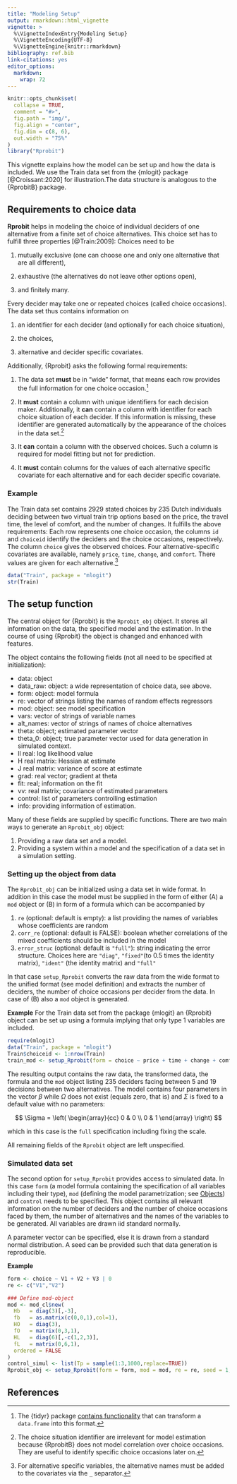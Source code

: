 ```yaml
---
title: "Modeling Setup"
output: rmarkdown::html_vignette
vignette: >
  %\VignetteIndexEntry{Modeling Setup}
  %\VignetteEncoding{UTF-8}
  %\VignetteEngine{knitr::rmarkdown}
bibliography: ref.bib
link-citations: yes
editor_options: 
  markdown: 
    wrap: 72
---
```


```r
knitr::opts_chunk$set(
  collapse = TRUE,
  comment = "#>",
  fig.path = "img/",
  fig.align = "center",
  fig.dim = c(8, 6), 
  out.width = "75%"
)
library("Rprobit")
```

This vignette explains how the model can be set up and how the data is
included. We use the Train data set from the {mlogit} package
[@Croissant:2020] for illustration.The data structure is analogous to
the {RprobitB} package.

## Requirements to choice data

**Rprobit** helps in modeling the choice of individual deciders of one
alternative from a finite set of choice alternatives. This choice set
has to fulfill three properties [@Train:2009]: Choices need to be

1.  mutually exclusive (one can choose one and only one alternative that
    are all different),

2.  exhaustive (the alternatives do not leave other options open),

3.  and finitely many.

Every decider may take one or repeated choices (called choice
occasions). The data set thus contains information on

1.  an identifier for each decider (and optionally for each choice
    situation),

2.  the choices,

3.  alternative and decider specific covariates.

Additionally, {Rprobit} asks the following formal requirements:

1.  The data set **must** be in "wide" format, that means each row
    provides the full information for one choice occasion.[^1]

2.  It **must** contain a column with unique identifiers for each
    decision maker. Additionally, it **can** contain a column with
    identifier for each choice situation of each decider. If this
    information is missing, these identifier are generated automatically
    by the appearance of the choices in the data set.[^2]

3.  It **can** contain a column with the observed choices. Such a column
    is required for model fitting but not for prediction.

4.  It **must** contain columns for the values of each alternative
    specific covariate for each alternative and for each decider
    specific covariate.

[^1]: The {tidyr} package [contains
    functionality](https://tidyr.tidyverse.org/articles/pivot.html) that
    can transform a `data.frame` into this format.

[^2]: The choice situation identifier are irrelevant for model
    estimation because {RprobitB} does not model correlation over choice
    occasions. They are useful to identify specific choice occasions
    later on.

### Example

The Train data set contains 2929 stated choices by 235 Dutch individuals
deciding between two virtual train trip options based on the price, the
travel time, the level of comfort, and the number of changes. It
fulfills the above requirements: Each row represents one choice
occasion, the columns `id` and `choiceid` identify the deciders and the
choice occasions, respectively. The column `choice` gives the observed
choices. Four alternative-specific covariates are available, namely
`price`, `time`, `change`, and `comfort`. There values are given for
each alternative.[^3]

[^3]: For alternative specific variables, the alternative names must be
    added to the covariates via the `_` separator.

```r
data("Train", package = "mlogit")
str(Train)
```

## The setup function

The central object for {Rprobit} is the `Rprobit_obj` object. It stores
all information on the data, the specified model and the estimation. In
the course of using {Rprobit} the object is changed and enhanced with
features.

The object contains the following fields (not all need to be specified
at initialization): 

- data: \code{\link{data}} object 
- data_raw: \code{\link{data_raw_cl}} object: a wide representation of choice data, see
above. 
- form: \code{\link{form}} object: model formula 
- re: vector of strings listing the names of random effects regressors 
- mod: \code{\link{mod_cl}} object: see model specification 
- vars: vector of strings of variable names 
- alt_names: vector of strings of names of choice alternatives 
- theta: \code{\link{theta}} object; estimated parameter vector 
- theta_0: \code{\link{theta}} object; true parameter vector used for data generation in simulated context. 
- ll real: log likelihood value 
- H real matrix: Hessian at estimate 
- J real matrix: variance of score at estimate 
- grad: real vector; gradient at theta 
- fit: real; information on the fit
- vv: real matrix; covariance of estimated parameters 
- control: list of parameters controlling estimation 
- info: providing information of estimation.

Many of these fields are supplied by specific functions. There are two
main ways to generate an `Rprobit_obj` object:

1.  Providing a raw data set and a model.
2.  Providing a system within a model and the specification of a data
    set in a simulation setting.

### Setting up the object from data

The `Rprobit_obj` can be initialized using a data set in wide format. In
addition in this case the model must be supplied in the form of either
(A) a `mod` object or (B) in form of a formula which can be accompanied
by

1.  `re` (optional: default is empty): a list providing the names of
    variables whose coefficients are random
2.  `corr_re` (optional: default is FALSE): boolean whether correlations
    of the mixed coefficients should be included in the model
3.  `error_struc` (optional: default is `"full"`): string indicating the
    error structure. Choices here are `"diag"`, `"fixed"`(to 0.5 times
    the identity matrix), `"ident"` (the identity matrix) and `"full"`

In that case `setup_Rprobit` converts the raw data from the wide format
to the unified format (see model definition) and extracts the number of
deciders, the number of choice occasions per decider from the data. In
case of (B) also a `mod` object is generated.

**Example**
For the Train data set from the package {mlogit} an {Rprobit} object can be set up using a formula implying that only
type 1 variables are included. 

```r
require(mlogit)
data("Train", package = "mlogit")
Train$choiceid <- 1:nrow(Train)
train_mod <- setup_Rprobit(form = choice ~ price + time + change + comfort | 0 ,  data_raw = Train,  ids = c("id"))
```
The resulting output contains the raw data, the transformed data, the formula and the `mod` object listing 235 deciders facing between 5 and 19 decisions between two alternatives. The model contains four parameters in the vector $\beta$ while $\Omega$ does not exist (equals zero, that is) and $\Sigma$ is fixed to a default value with no parameters:

$$
\Sigma = \left( \begin{array}{cc} 0 & 0 \\ 0 & 1 \end{array} \right)
$$

which in this case is the `full` specification including fixing the scale. 

All remaining fields of the `Rprobit` object are left unspecified. 

### Simulated data set 
The second option for `setup_Rprobit` provides access to simulated data. In this case `form` (a model formula containing the specification of all variables including their type), `mod` (defining the model parametrization; see [Objects](objects.html)) and `control` needs to be specified. This object contains all relevant information on the number of deciders and the number of choice occasions faced by them, the number of alternatives and the names of the variables to be generated. All variables are drawn iid standard normally. 

A parameter vector can be specified, else it is drawn from a standard normal distribution. A seed can be provided such that data generation is reproducible. 

**Example**


```r
form <- choice ~ V1 + V2 + V3 | 0 
re <- c("V1","V2")

### Define mod-object 
mod <- mod_cl$new(
  Hb   = diag(3)[,-3],
  fb   = as.matrix(c(0,0,1),col=1),
  HO   = diag(3),
  fO   = matrix(0,3,1),
  HL   = diag(6)[,-c(1,2,3)],
  fL   = matrix(0,6,1),
  ordered = FALSE
)
control_simul <- list(Tp = sample(1:3,1000,replace=TRUE))
Rprobit_obj <- setup_Rprobit(form = form, mod = mod, re = re, seed = 1, control = control_simul)
```

## References
